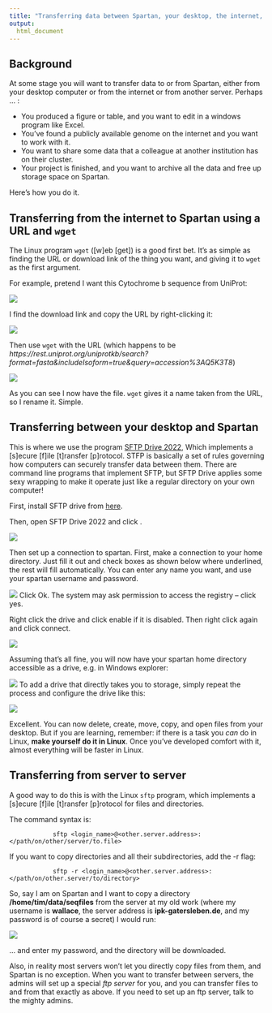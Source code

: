 ---
title: "Transferring data between Spartan, your desktop, the internet, and other servers"
output:
  html_document
---

## Background

At some stage you will want to transfer data to or from Spartan, either from your desktop computer or from the internet or from another server. Perhaps ... :

+   You produced a figure or table, and you want to edit in a windows program like Excel.
+   You've found a publicly available genome on the internet and you want to work with it.
+   You want to share some data that a colleague at another institution has on their cluster.
+   Your project is finished, and you want to archive all the data and free up storage space on Spartan.

Here's how you do it.

## Transferring from the internet to Spartan using a URL and `wget`

The Linux program `wget` ([w]eb [get]) is a good first bet. It's as simple as finding the URL or download link of the thing you want, and giving it to `wget` as the first argument.

For example, pretend I want this Cytochrome b sequence from UniProt:

![](images/uniprot.png)

I find the download link and copy the URL by right-clicking it:

![](images/uniprotgetlink.png)

Then use `wget` with the URL (which happens to be *https://rest.uniprot.org/uniprotkb/search?format=fasta&includeIsoform=true&query=accession%3AQ5K3T8*)

![](images/wget.png)

As you can see I now have the file. `wget` gives it a name taken from the URL, so I rename it. Simple.

## Transferring between your desktop and Spartan

This is where we use the program [SFTP Drive 2022](https://www.nsoftware.com/sftp/drive/download.aspx), Which implements a [s]ecure [f]ile [t]ransfer [p]rotocol. STFP is basically a set of rules governing how computers can securely transfer data between them. There are command line programs that implement SFTP, but SFTP Drive applies some sexy wrapping to make it operate just like a regular directory on your own computer!

First, install SFTP drive from [here](https://www.nsoftware.com/sftp/drive/download.aspx).

Then, open SFTP Drive 2022 and click <new>.

![](images/drive1.png)

Then set up a connection to spartan. First, make a connection to your home directory. Just fill it out and check boxes as shown below where underlined, the rest will fill automatically. You can enter any name you want, and use your spartan username and password.

![](images/drive2.png)
Click Ok. The system may ask permission to access the registry -- click yes.

Right click the drive and click enable if it is disabled. Then right click again and click connect.

![](images/drive3.png)

Assuming that's all fine, you will now have your spartan home directory accessible as a drive, e.g. in Windows explorer:

![](images/drive4.png)
To add a drive that directly takes you to storage, simply repeat the process and configure the drive like this:

![](images/drive5.png)

Excellent. You can now delete, create, move, copy, and open files from your desktop. But if you are learning, remember: if there is a task you *can* do in Linux, **make yourself do it in Linux**. Once you've developed comfort with it, almost everything will be faster in Linux.

## Transferring from server to server

A good way to do this is with the Linux `sftp` program, which implements a [s]ecure [f]ile [t]ransfer [p]rotocol for files and directories.

The command syntax is:

                sftp <login_name>@<other.server.address>:</path/on/other/server/to.file>

If you want to copy directories and all their subdirectories, add the -r flag:

                sftp -r <login_name>@<other.server.address>:</path/on/other.server/to/directory>

So, say I am on Spartan and I want to copy a directory **/home/tim/data/seqfiles** from the server at my old work (where my username is **wallace**, the server address is **ipk-gatersleben.de**, and my password is of course a secret) I would run:

![](images/sftp1.png)

... and enter my password, and the directory will be downloaded.

Also, in reality most servers won't let you directly copy files from them, and Spartan is no exception. When you want to transfer between servers, the admins will set up a special *ftp server* for you, and you can transfer files to and from that exactly as above. If you need to set up an ftp server, talk to the mighty admins.




